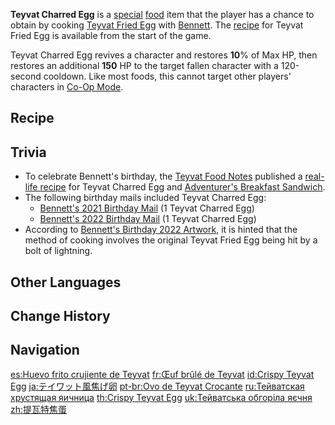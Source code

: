 {{Food Infobox
|id              = 108116
|description     = For some reason, every single fried egg is a little burnt around the edges. That said, the burnt crisp does lend a whole new flavor to the dish.
|type            = Recovery Dishes
|effectType      = Revive
|effect          = Revives a character and restores '''10'''% of Max HP, then restores an additional '''150''' HP.
|eff_att1        = Revive
|eff_att2        = HP Restore
|eff_att3        = HP Restore Percent
|eff_att4        = HP Restore Fixed
|quality         = 1
|character       = Bennett
|base            = Teyvat Fried Egg
}}
'''Teyvat Charred Egg''' is a [[Special Dish|special]] [[food]] item that the player has a chance to obtain by cooking [[Teyvat Fried Egg]] with [[Bennett]]. The [[recipe]] for Teyvat Fried Egg is available from the start of the game.

Teyvat Charred Egg revives a character and restores '''10'''% of Max HP, then restores an additional '''150''' HP to the target fallen character with a 120-second cooldown. Like most foods, this cannot target other players' characters in [[Co-Op Mode]].

==Recipe==
{{Recipe
|type = Cooking
|character = Bennett
|Bird Egg = 1
|sort = Bird Egg
}}

==Trivia==
* To celebrate Bennett's birthday, the [[Teyvat Food Notes]] published a [https://ys.mihoyo.com/main/news/detail/14367 real-life recipe] for Teyvat Charred Egg and [[Adventurer's Breakfast Sandwich]].
* The following birthday mails included Teyvat Charred Egg:
** [[Mail/This is for You! (2021-02-28)|Bennett's 2021 Birthday Mail]] (1 Teyvat Charred Egg)
** [[Mail/Want to Eat Cake Together? (2022-02-28)|Bennett's 2022 Birthday Mail]] (1 Teyvat Charred Egg)
* According to [[Bennett/Media#Birthdays|Bennett's Birthday 2022 Artwork]], it is hinted that the method of cooking involves the original Teyvat Fried Egg being hit by a bolt of lightning.

==Other Languages==
{{Other Languages
|en      = Teyvat Charred Egg
|zhs     = 提瓦特焦蛋
|zhs_rm  = Tíwǎtè Jiāo Dàn
|zht     = 提瓦特焦蛋
|zht_rm  = Tíwǎtè Jiāo Dàn
|zh_tl   = Teyvat Charred Egg
|ja      = テイワット風焦げ卵
|ja_rm   = Teiwatto-fuu Koge Tamago
|ja_tl   = Teyvat-Style Charred Egg
|ko      = 티바트 바삭 프라이
|ko_rm   = Tibateu Basak Peura'i
|ko_tl   = Teyvat Crispy Fried Egg
|es      = Huevo frito crujiente de Teyvat
|es_tl   = Teyvat Crispy Fried Egg
|fr      = Œuf brûlé de Teyvat
|fr_tl   = Teyvat Charred Egg
|ru      = Тейватская хрустящая яичница
|ru_tl   = Teyvat Crunchy Scrambled Egg
|th      = Crispy Teyvat Egg
|vi      = Trứng Chiên Teyvat Cháy
|vi_tl   = Teyvat Burnt Fried Egg
|de      = Angebranntes Teyvat-Spiegelei
|de_tl   = Burnt Teyvat Fried Egg
|id      = Crispy Teyvat Egg
|pt      = Ovo de Teyvat Crocante
|pt_tl   = 
|tr      = Teyvat Usulü Çıtır Yumurta
|tr_tl   = 
|it      = Uovo scottato di Teyvat
|it_tl   = 
}}

==Change History==
{{Change History|1.0}}

==Navigation==
{{Food Navbox|type=Special Dishes}}

[[es:Huevo frito crujiente de Teyvat]]
[[fr:Œuf brûlé de Teyvat]]
[[id:Crispy Teyvat Egg]]
[[ja:テイワット風焦げ卵]]
[[pt-br:Ovo de Teyvat Crocante]]
[[ru:Тейватская хрустящая яичница]]
[[th:Crispy Teyvat Egg]]
[[uk:Тейватська обгоріла яєчня]]
[[zh:提瓦特焦蛋]]